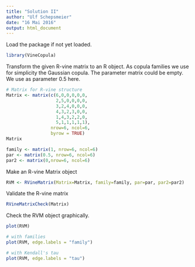 ```yaml
---
title: "Solution II"
author: "Ulf Schepsmeier"
date: "16 Mai 2016"
output: html_document
---
```


Load the package if not yet loaded.
```r
library(VineCopula)
```

Transform the given R-vine matrix to an R object.
As copula families we use for simplicity the Gaussian copula.
The parameter matrix could be empty. We use as parameter 0.5 here.
```r
# Matrix for R-vine structure
Matrix <- matrix(c(6,0,0,0,0,0,
                   2,5,0,0,0,0,
                   3,2,4,0,0,0,
                   4,3,2,3,0,0,
                   1,4,3,2,2,0,
                   5,1,1,1,1,1),
                 nrow=6, ncol=6,
                 byrow = TRUE)
Matrix

family <- matrix(1, nrow=6, ncol=6)
par <- matrix(0.5, nrow=6, ncol=6)
par2 <- matrix(0,nrow=6, ncol=6)
```

Make an R-vine Matrix object
```r
RVM <- RVineMatrix(Matrix=Matrix, family=family, par=par, par2=par2)
```

Validate the R-vine matrix
```r
RVineMatrixCheck(Matrix)
```

Check the RVM object graphically.
```r
plot(RVM)
```

```r
# with families
plot(RVM, edge.labels = "family")

# with Kendall's tau
plot(RVM, edge.labels = "tau")
```


